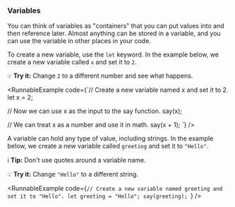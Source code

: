 
### Variables

You can think of variables as "containers" that you can put values into and then
reference later. Almost anything can be stored in a variable, and you can use
the variable in other places in your code.

To create a new variable, use the `let` keyword. In the example below, we
create a new variable called `x` and set it to `2`.

💡 **Try it:** Change `2` to a different number and see what
happens.

<RunnableExample
  code={`// Create a new variable named x and set it to 2.
let x = 2;

// Now we can use x as the input to the say function.
say(x);

// We can treat x as a number and use it in math.
say(x + 1);
`}
/>

A variable can hold any type of value, including strings. In the example below,
we create a new variable called `greeting` and set it to `"Hello"`.

ℹ️ **Tip:** Don't use quotes around a variable name.

💡 **Try it:** Change `"Hello"` to a different string.

<RunnableExample
  code={`// Create a new variable named greeting and set it to "Hello".
let greeting = "Hello";
say(greeting);
`}
/>
